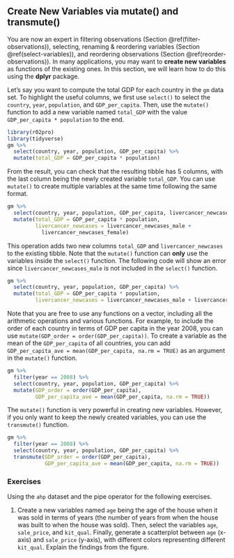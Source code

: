 ## Create New Variables via mutate() and transmute() {#create-variables}

You are now an expert in filtering observations (Section \@ref(filter-observations)), selecting, renaming & reordering variables (Section \@ref(select-variables)), and reordering observations (Section \@ref(reorder-observations)). In many applications, you may want to **create new variables** as functions of the existing ones. In this section, we will learn how to do this using the **dplyr** package.

Let's say you want to compute the total GDP for each country in the `gm` data set. To highlight the useful columns, we first use `select()` to select the `country`, `year`, `population`, and `GDP_per_capita`. Then, use the `mutate()` function to add a new variable named `total_GDP` with the value `GDP_per_capita * population` to the end. 

```r
library(r02pro)
library(tidyverse)
gm %>% 
  select(country, year, population, GDP_per_capita) %>%
  mutate(total_GDP = GDP_per_capita * population) 
```
From the result, you can check that the resulting tibble has 5 columns, with the last column being the newly created variable `total_GDP`. You can use `mutate()` to create multiple variables at the same time following the same format. 

```r
gm %>% 
  select(country, year, population, GDP_per_capita, livercancer_newcases_male, livercancer_newcases_female) %>%
  mutate(total_GDP = GDP_per_capita * population,
         livercancer_newcases = livercancer_newcases_male + 
           livercancer_newcases_female) 
```

This operation adds two new columns `total_GDP` and `livercancer_newcases` to the existing tibble. Note that the `mutate()` function can **only** use the variables inside the `select()` function. The following code will show an error since `livercancer_newcases_male` is not included in the `select()` function. 

```r
gm %>% 
  select(country, year, population, GDP_per_capita) %>% 
  mutate(total_GDP = GDP_per_capita * population,
         livercancer_newcases = livercancer_newcases_male + livercancer_newcases_female)
```

Note that you are free to use any functions on a vector, including all the arithmetic operations and various functions. For example,  to include the order of each country in terms of GDP per capita in the year 2008, you can use `mutate(GDP_order = order(GDP_per_capita))`.  To create a variable as the mean of the `GDP_per_capita`  of all countries, you can add `GDP_per_capita_ave = mean(GDP_per_capita, na.rm = TRUE)` as an argument in the `mutate()` function.


```r
gm %>% 
  filter(year == 2008) %>%
  select(country, year, population, GDP_per_capita) %>% 
  mutate(GDP_order = order(GDP_per_capita),
         GDP_per_capita_ave = mean(GDP_per_capita, na.rm = TRUE))
```

The `mutate()` function is very powerful in creating new variables. However, if you only want to keep the newly created variables, you can use the `transmute()` function. 

```r
gm %>% 
  filter(year == 2008) %>%
  select(country, year, population, GDP_per_capita) %>% 
  transmute(GDP_order = order(GDP_per_capita),
            GDP_per_capita_ave = mean(GDP_per_capita, na.rm = TRUE))
```



### Exercises

Using the `ahp` dataset and the pipe operator for the following exercises.

1. Create a new variables named `age` being the age of the house when it was sold in terms of years (the number of years from when the house was built to when the house was sold). Then, select the variables `age`, `sale_price`, and `kit_qual`. Finally, generate a scatterplot between `age` (x-axis) and `sale_price` (y-axis), with different colors representing different `kit_qual`. Explain the findings from the figure. 


